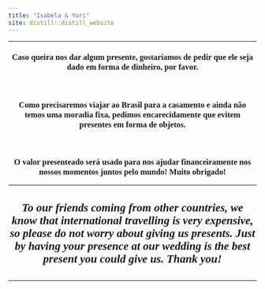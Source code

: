 ```yaml
---
title: "Isabela & Yuri"
site: distill::distill_website
---
```


----

<style type="text/css">
.slick-initialized .slick-slide {
    padding: 0;
}
</style>

<style type="text/css">
h1{
font-family: Taviraj;
}
</style>

<style type="text/css">
h2{
font-family: Taviraj;
}
</style>

<style type="text/css">
h3{
text-align: center;
font-family: Taviraj;
}
</style>

<style type="text/css">
h4{
font-family: Taviraj;
text-align: center;
font-size: 23px;
}
</style>


<style type="text/css">
a{
font-size: 17px;
font-family: Taviraj;
}
</style>

<style type="text/css">
.navbar-fixed-top{
position: fixed;
}
</style>

<style type="text/css">
  .navbar-brand {
    content:url(https://media.githubusercontent.com/media/isabela-yuri/isabela-yuri.github.io/main/6bc7410d1d5c571c49960a66fb96a54a856e3fb3/imgs/sakura_complete_2.png);
    width:100%; /*width of your image*/
    max-width: 100%;
   height:auto; /*height of your image*/
  }
}
</style>

<style type="text/css">
   .title{
   font-size: 0px !important;
}
</style>

<style type="text/css">
   .my_text{
   text-align: center;
   font-family: Taviraj;
}
</style>

<div>

### Caso queira nos dar algum presente, gostaríamos de pedir que ele seja dado em forma de dinheiro, por favor.

</br>

### Como precisaremos viajar ao Brasil para a casamento e ainda não temos uma moradia fixa, pedimos encarecidamente que evitem presentes em forma de objetos.

</br>

### O valor presenteado será usado para nos ajudar financeiramente nos nossos momentos juntos pelo mundo! Muito obrigado!

----

#### *To our friends coming from other countries, we know that international travelling is very expensive, so please do not worry about giving us presents. Just by having your presence at our wedding is the best present you could give us. Thank you!*

----

</div>
